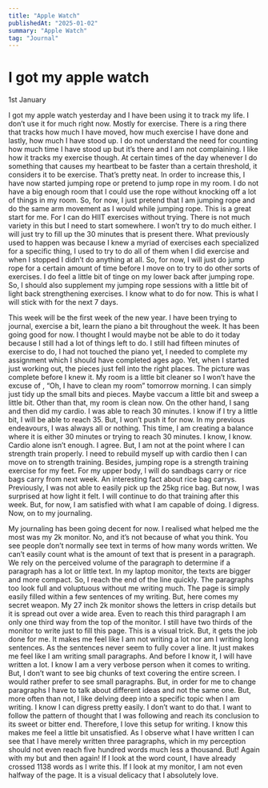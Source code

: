 ```yaml
---
title: "Apple Watch"
publishedAt: "2025-01-02"
summary: "Apple Watch"
tag: "Journal"
---
```


# I got my apple watch

1st January

I got my apple watch yesterday and I have been using it to track my life. I don’t use it for much right now. Mostly for exercise. There is a ring there that tracks how much I have moved, how much exercise I have done and lastly, how much I have stood up. I do not understand the need for counting how much time I have stood up but it’s there and I am not complaining. I like how it tracks my exercise though. At certain times of the day whenever I do something that causes my heartbeat to be faster than a certain threshold, it considers it to be exercise. That’s pretty neat. In order to increase this, I have now started jumping rope or pretend to jump rope in my room. I do not have a big enough room that I could use the rope without knocking off a lot of things in my room. So, for now, I just pretend that I am jumping rope and do the same arm movement as I would while jumping rope. This is a great start for me. For I can do HIIT exercises without trying. There is not much variety in this but I need to start somewhere. I won’t try to do much either. I will just try to fill up the 30 minutes that is present there. What previously used to happen was because I knew a myriad of exercises each specialized for a specific thing, I used to try to do all of them when I did exercise and when I stopped I didn’t do anything at all. So, for now, I will just do jump rope for a certain amount of time before I move on to try to do other sorts of exercises. I do feel a little bit of tinge on my lower back after jumping rope. So, I should also supplement my jumping rope sessions with a little bit of light back strengthening exercises. I know what to do for now. This is what I will stick with for the next 7 days.

This week will be the first week of the new year. I have been trying to journal, exercise a bit, learn the piano a bit throughout the week. It has been going good for now. I thought I would maybe not be able to do it today because I still had a lot of things left to do. I still had fifteen minutes of exercise to do, I had not touched the piano yet, I needed to complete my assignment which I should have completed ages ago. Yet, when I started just working out, the pieces just fell into the right places. The picture was complete before I knew it. My room is a little bit cleaner so I won’t have the excuse of , “Oh, I have to clean my room” tomorrow morning. I can simply just tidy up the small bits and pieces. Maybe vaccum a little bit and sweep a little bit. Other than that, my room is clean now. On the other hand, I sang and then did my cardio. I was able to reach 30 minutes. I know if I try a little bit, I will be able to reach 35. But, I won’t push it for now. In my previous endeavours, I was always all or nothing. This time, I am creating a balance where it is either 30 minutes or trying to reach 30 minutes. I know, I know. Cardio alone isn’t enough. I agree. But, I am not at the point where I can strength train properly. I need to rebuild myself up with cardio then I can move on to strength training. Besides, jumping rope is a strength training exercise for my feet. For my upper body, I will do sandbags carry or rice bags carry from next week. An interesting fact about rice bag carrys. Previously, I was not able to easily pick up the 25kg rice bag. But now, I was surprised at how light it felt. I will continue to do that training after this week. But, for now, I am satisfied with what I am capable of doing. I digress. Now, on to my journaling.

My journaling has been going decent for now. I realised what helped me the most was my 2k monitor. No, and it’s not because of what you think. You see people don’t normally see text in terms of how many words written. We can’t easily count what is the amount of text that is present in a paragraph. We rely on the perceived volume of the paragraph to determine if a paragraph has a lot or little text. In my laptop monitor, the texts are bigger and more compact. So, I reach the end of the line quickly. The paragraphs too look full and voluptuous without me writing much. The page is simply easily filled within a few sentences of my writing. But, here comes my secret weapon. My 27 inch 2k monitor shows the letters in crisp details but it is spread out over a wide area. Even to reach this third paragraph I am only one third way from the top of the monitor. I still have two thirds of the monitor to write just to fill this page. This is a visual trick. But, it gets the job done for me. It makes me feel like I am not writing a lot nor am I writing long sentences. As the sentences never seem to fully cover a line. It just makes me feel like I am writing small paragraphs. And before I know it, I will have written a lot. I know I am a very verbose person when it comes to writing. But, I don’t want to see big chunks of text covering the entire screen. I would rather prefer to see small paragraphs. But, in order for me to change paragraphs I have to talk about different ideas and not the same one. But, more often than not, I like delving deep into a specific topic when I am writing. I know I can digress pretty easily. I don’t want to do that. I want to follow the pattern of thought that I was following and reach its conclusion to its sweet or bitter end. Therefore, I love this setup for writing. I know this makes me feel a little bit unsatisfied. As I observe what I have written I can see that I have merely written three paragraphs, which in my perception should not even reach five hundred words much less a thousand. But! Again with my but and then again! If I look at the word count, I have already crossed 1138 words as I write this. If I look at my monitor, I am not even halfway of the page. It is a visual delicacy that I absolutely love.
